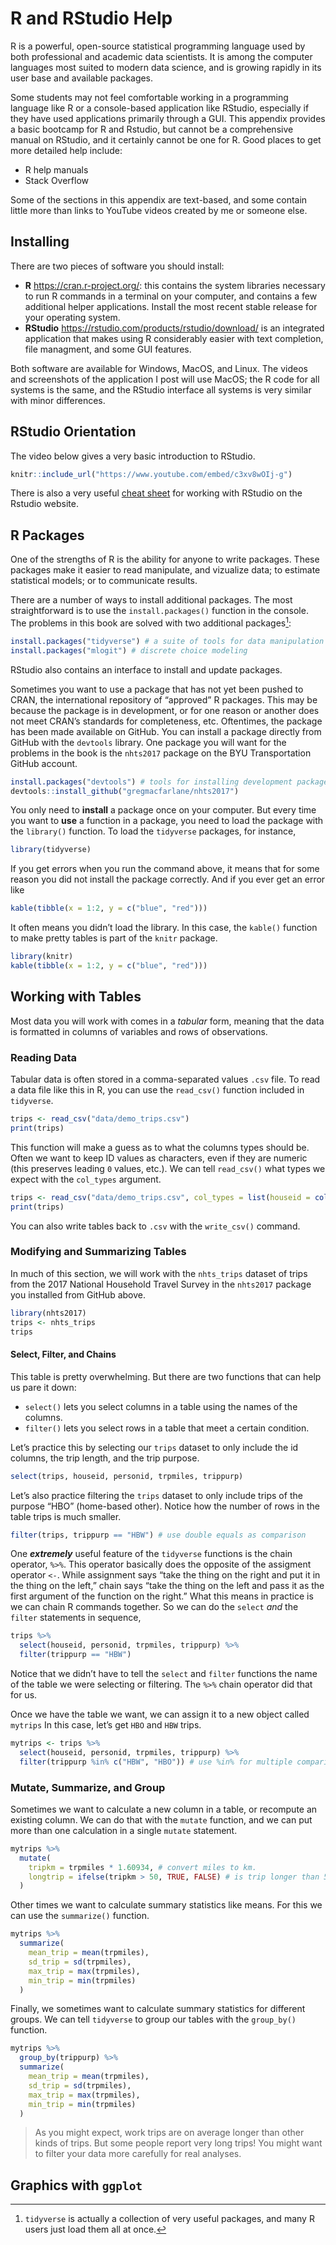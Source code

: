 # R and RStudio Help {#app-rstudio}

R is a powerful, open-source statistical programming language used by both
professional and academic data scientists. It is among the computer languages
most suited to modern data science, and is growing rapidly in its user base and
available packages.

Some students may not feel comfortable working in a programming language like R or
a console-based application like RStudio, especially if they have used applications
primarily through a GUI.
This appendix provides a basic bootcamp for R and Rstudio, but cannot be a
comprehensive manual on RStudio, and it certainly cannot be one for R. Good
places to get more detailed help include:

  - R help manuals
  - Stack Overflow
  
Some of the sections in this appendix are text-based, and some contain little
more than links to YouTube videos created by me or someone else.

## Installing

There are two pieces of software you should install:

  - **R** [https://cran.r-project.org/](https://cran.r-project.org/): this contains
  the system libraries necessary to run R commands in a terminal on your computer,
  and contains a few additional helper applications. Install the most recent
  stable release for your operating system.
  - **RStudio** [https://rstudio.com/products/rstudio/download/](https://rstudio.com/products/rstudio/download/) is an integrated application that makes using R considerably easier
  with text completion, file managment, and some GUI features.

Both software are available for Windows, MacOS, and Linux. The videos and screenshots
of the application I post will use MacOS; the R code for all systems is the same,
and the RStudio interface all systems is very similar with minor differences.

## RStudio Orientation
The video below gives a very basic introduction to RStudio.

```r
knitr::include_url("https://www.youtube.com/embed/c3xv8wOIj-g")
```

 There is also a very useful [cheat sheet](https://resources.rstudio.com/rstudio-cheatsheets/rstudio-ide-cheat-sheet) 
for working with RStudio on the Rstudio website.

## R Packages

One of the strengths of R is the ability for anyone to write packages. These
packages make it easier to read manipulate, and vizualize data; to estimate
statistical models; or to communicate results.

There are a number of ways to install additional packages. The most straightforward
is to use the `install.packages()` function in the console. The problems 
in this book are solved with two additional packages^[`tidyverse` is actually a collection
of very useful packages, and many R users just load them all at once.]:

```r
install.packages("tidyverse") # a suite of tools for data manipulation
install.packages("mlogit") # discrete choice modeling
```

RStudio also contains an interface to install and update packages.

Sometimes you want to use a package that has not yet been pushed to CRAN, the
international repository of "approved" R packages. This may be because the package
is in development, or for one reason or another does not meet CRAN's standards
for completeness, etc. Oftentimes, the package has been made available on GitHub.
You can install a package directly from GitHub with the `devtools` library. One
package you will want for the problems in the book is the `nhts2017` package
on the BYU Transportation GitHub account.

```r
install.packages("devtools") # tools for installing development packages
devtools::install_github("gregmacfarlane/nhts2017")
```

You only need to **install** a package once on your computer. But every time you 
want to **use** a function in a package, you need to load the package with the
`library()` function. To load the `tidyverse` packages, for instance, 

```r
library(tidyverse)
```

If you get errors when you run the command above, it means that for some reason
you did not install the package correctly. And if you ever get an error like

```r
kable(tibble(x = 1:2, y = c("blue", "red")))
```

It often means you didn't load the library. In this case, the `kable()` function
to make pretty tables is part of the `knitr` package.

```r
library(knitr)
kable(tibble(x = 1:2, y = c("blue", "red")))
```

## Working with Tables

Most data you will work with comes in a *tabular* form, meaning that the data
is formatted in columns of variables and rows of observations. 

### Reading Data
Tabular data is often stored in a comma-separated values `.csv` file. To read a
data file like this in R, you can use the `read_csv()` function included in
`tidyverse`. 

```r
trips <- read_csv("data/demo_trips.csv")
print(trips)
```

This function will make a guess as to what the columns types should be. Often
we want to keep ID values as characters, even if they are numeric (this preserves
leading `0` values, etc.). We can tell `read_csv()` what types we expect with 
the `col_types` argument.

```r
trips <- read_csv("data/demo_trips.csv", col_types = list(houseid = col_character()))
print(trips)
```

You can also write tables back to `.csv` with the `write_csv()` command.

### Modifying and Summarizing Tables

In much of this section, we will work with the `nhts_trips` dataset of trips
from the 2017 National Household Travel Survey in the `nhts2017` package you
installed from GitHub above. 

```r
library(nhts2017)
trips <- nhts_trips
trips
```

#### Select, Filter, and Chains
This table is pretty overwhelming. But there are two functions that can help
us pare it down:

  - `select()` lets you select columns in a table using the names of the columns.
  - `filter()` lets you select rows in a table that meet a certain condition.
  
Let's practice this by selecting our `trips` dataset to only include the id
columns, the trip length, and the trip purpose.

```r
select(trips, houseid, personid, trpmiles, trippurp)
```

Let's also practice filtering the `trips` dataset to only include trips 
of the purpose "HBO" (home-based other). Notice how the number of rows
in the table trips is much smaller.

```r
filter(trips, trippurp == "HBW") # use double equals as comparison
```

One ***extremely*** useful feature of the `tidyverse` functions is the chain 
operator, `%>%`. This operator basically does the opposite of the assigment
operator `<-`. While assignment says "take the thing on the right and put it in
the thing on the left," chain says "take the thing on the left and pass it as
the first argument of the function on the right." What this means in practice is
we can chain R commands together. So we can do the `select` *and* the `filter` 
statements in sequence,

```r
trips %>%
  select(houseid, personid, trpmiles, trippurp) %>%
  filter(trippurp == "HBW")
```

Notice that we didn't have to tell the `select` and `filter` functions the 
name of the table we were selecting or filtering. The `%>%` chain operator did 
that for us.

Once we have the table we want, we can assign it to a new object called `mytrips`
In this case, let's get `HBO` and `HBW` trips.

```r
mytrips <- trips %>%
  select(houseid, personid, trpmiles, trippurp) %>%
  filter(trippurp %in% c("HBW", "HBO")) # use %in% for multiple comparisons.
```

### Mutate, Summarize, and Group {#app-mutate}

Sometimes we want to calculate a new column in a table, or recompute an
existing column. We can do that with the `mutate` function, and we can
put more than one calculation in a single `mutate` statement.

```r
mytrips %>%
  mutate(
    tripkm = trpmiles * 1.60934, # convert miles to km.
    longtrip = ifelse(tripkm > 50, TRUE, FALSE) # is trip longer than 50 km?
  )
```

Other times we want to calculate summary statistics like means.
For this we can use the `summarize()` function. 

```r
mytrips %>%
  summarize(
    mean_trip = mean(trpmiles),
    sd_trip = sd(trpmiles),
    max_trip = max(trpmiles),
    min_trip = min(trpmiles)
  )
```

Finally, we sometimes want to calculate summary statistics for different groups.
We can tell `tidyverse` to group our tables with the `group_by()` function.

```r
mytrips %>%
  group_by(trippurp) %>%
  summarize(
    mean_trip = mean(trpmiles),
    sd_trip = sd(trpmiles),
    max_trip = max(trpmiles),
    min_trip = min(trpmiles)
  )
```

> As you might expect, work trips are on average longer than other kinds of trips.
But some people report very long trips! You might want to filter your data more
carefully for real analyses.

## Graphics with `ggplot`
